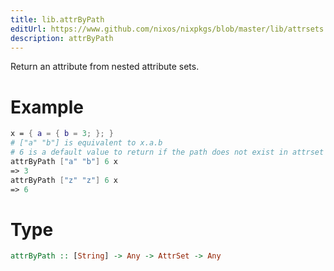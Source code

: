 ```yaml
---
title: lib.attrByPath
editUrl: https://www.github.com/nixos/nixpkgs/blob/master/lib/attrsets.nix#L38C5
description: attrByPath
---
```



Return an attribute from nested attribute sets.

# Example

```nix
x = { a = { b = 3; }; }
# ["a" "b"] is equivalent to x.a.b
# 6 is a default value to return if the path does not exist in attrset
attrByPath ["a" "b"] 6 x
=> 3
attrByPath ["z" "z"] 6 x
=> 6
```

# Type

```haskell
attrByPath :: [String] -> Any -> AttrSet -> Any
```
